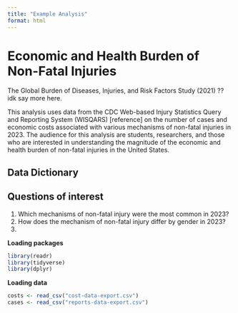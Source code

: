 ```yaml
---
title: "Example Analysis"
format: html
---
```

# Economic and Health Burden of Non-Fatal Injuries 

The Global Burden of Diseases, Injuries, and Risk Factors Study (2021)  ?? idk say more here. 

This analysis uses data from the CDC Web-based Injury Statistics Query and Reporting System (WISQARS) [reference] on the number of cases and economic costs associated with various mechanisms of non-fatal injuries in 2023. The audience for this analysis are students, researchers, and those who are interested in understanding the magnitude of the economic and health burden of non-fatal injuries in the United States. 

## Data Dictionary



## Questions of interest

1. Which mechanisms of non-fatal injury were the most common in 2023? 
2. How does the mechanism of non-fatal injury differ by gender in 2023? 
3. 

**Loading packages**
```r
library(readr)
library(tidyverse)
library(dplyr)
```

**Loading data**
```r
costs <- read_csv("cost-data-export.csv")
cases <- read_csv("reports-data-export.csv")
```

